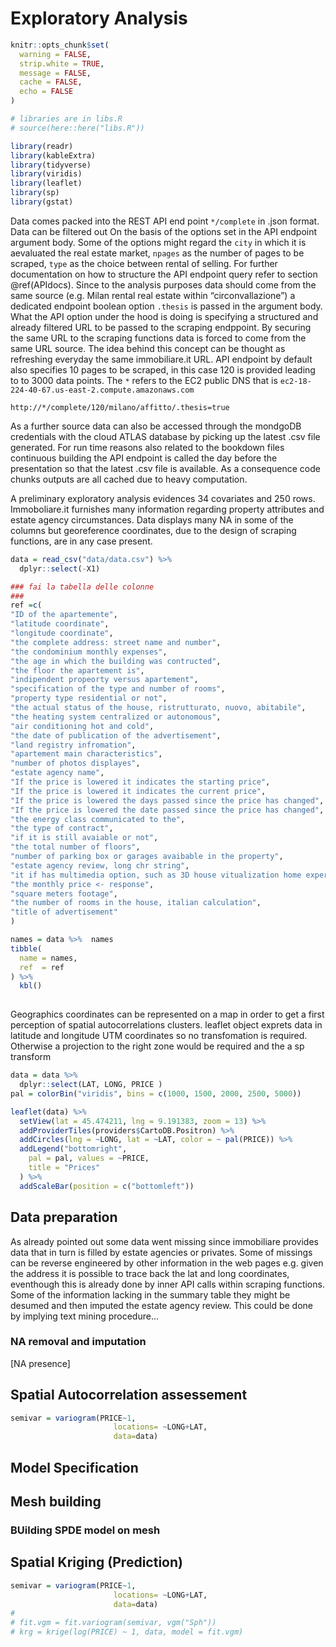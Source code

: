 # Exploratory Analysis {#exploratory}

<!--  You can label chapter and section titles using `{#label}` after them, e.g., we can reference Chapter \@ref(intro). If you do not manually label them, there will be automatic labels anyway, e.g., Chapter \@ref(methods).-->

```r
knitr::opts_chunk$set(
  warning = FALSE,  
  strip.white = TRUE,
  message = FALSE,
  cache = FALSE,
  echo = FALSE
)

# libraries are in libs.R
# source(here::here("libs.R"))

library(readr)
library(kableExtra)
library(tidyverse)
library(viridis)
library(leaflet)
library(sp)
library(gstat)
```

Data comes packed into the REST API end point `*/complete` in .json format. Data can be filtered out On the basis of the options set in the API endpoint argument body. Some of the options might regard the `city` in which it is aevaluated the real estate market, `npages` as the number of pages to be scraped, `type` as the choice between rental of selling. For further documentation on how to structure the API endpoint query refer to section \@ref(APIdocs).  Since to the analysis purposes data should come from the same source (e.g. Milan rental real estate within "circonvallazione") a dedicated endpoint boolean option `.thesis` is passed in the argument body. What the API option under the hood is doing is specifying a structured and already filtered URL to be passed to the scraping endppoint. By securing the same URL to the scraping functions data is forced to come from the same URL source. The idea behind this concept can be thought as refreshing everyday the same immobiliare.it URL. API endpoint by default also specifies 10 pages to be scraped, in this case 120 is provided leading to to 3000 data points. The `*` refers to the EC2 public DNS that is `ec2-18-224-40-67.us-east-2.compute.amazonaws.com`

`http://*/complete/120/milano/affitto/.thesis=true`

As a further source data can also be accessed through the mondgoDB credentials with the cloud ATLAS database by picking up the latest .csv file generated. For run time reasons also related to the bookdown files continuous building the API endpoint is called the day before the presentation so that the latest .csv file is available. As a consequence code chunks outputs are all cached due to heavy computation.

A preliminary exploratory analysis evidences 34 covariates and 250 rows. Immoboliare.it furnishes many information regarding property attributes and estate agency circumstances. Data displays many NA in some of the columns but georeference coordinates, due to the design of scraping functions, are in any case present. 

```r

data = read_csv("data/data.csv") %>% 
  dplyr::select(-X1)

### fai la tabella delle colonne
### 
ref =c(
"ID of the apartemente",
"latitude coordinate",
"longitude coordinate",
"the complete address: street name and number",
"the condominium monthly expenses",
"the age in which the building was contructed",
"the floor the apartement is",
"indipendent propeorty versus apartement",
"specification of the type and number of rooms",
"property type residential or not",
"the actual status of the house, ristrutturato, nuovo, abitabile",
"the heating system centralized or autonomous",
"air conditioning hot and cold",
"the date of publication of the advertisement",
"land registry infromation",
"apartement main characteristics",
"number of photos displayes",
"estate agency name",
"If the price is lowered it indicates the starting price",
"If the price is lowered it indicates the current price",
"If the price is lowered the days passed since the price has changed",
"If the price is lowered the date passed since the price has changed",
"the energy class communicated to the",
"the type of contract",
"if it is still avaiable or not",
"the total number of floors",
"number of parking box or garages avaibable in the property",
"estate agency review, long chr string",
"it if has multimedia option, such as 3D house vitualization home experience or videos",
"the monthly price <- response",
"square meters footage",
"the number of rooms in the house, italian calculation",
"title of advertisement"
)

names = data %>%  names
tibble(
  name = names,
  ref  = ref 
) %>% 
  kbl() 
  
```

Geographics coordinates can be represented on a map in order to get a first perception of spatial autocorrelations clusters. leaflet object exprets data in latitude and longitude UTM coordinates so no transfomation is required. Otherwise a projection to the right zone would be required and the a sp transform 

```r
data = data %>%  
  dplyr::select(LAT, LONG, PRICE ) 
pal = colorBin("viridis", bins = c(1000, 1500, 2000, 2500, 5000))

leaflet(data) %>%
  setView(lat = 45.474211, lng = 9.191383, zoom = 13) %>% 
  addProviderTiles(providers$CartoDB.Positron) %>%
  addCircles(lng = ~LONG, lat = ~LAT, color = ~ pal(PRICE)) %>%
  addLegend("bottomright",
    pal = pal, values = ~PRICE,
    title = "Prices"
  ) %>%
  addScaleBar(position = c("bottomleft"))

```


##  Data preparation 

As already pointed out some data went missing since immobiliare provides data that in turn is filled by estate agencies or privates. Some of missings can be reverse engineered by other information in the web pages e.g. given the address it is possible to trace back the lat and long coordinates, eventhough this is already done by inner API calls within scraping functions. Some of the information lacking in the summary table they might be desumed and then imputed the estate agency review. This could be done by implying text mining procedure...


### NA removal and imputation 

[NA presence]

## Spatial Autocorrelation assessement 

```r
semivar = variogram(PRICE~1, 
                       locations= ~LONG+LAT,
                       data=data)
```

## Model Specification 


## Mesh building 


### BUilding SPDE model on mesh


## Spatial Kriging (Prediction)


```r
semivar = variogram(PRICE~1, 
                       locations= ~LONG+LAT,
                       data=data)
# 
# fit.vgm = fit.variogram(semivar, vgm("Sph"))
# krg = krige(log(PRICE) ~ 1, data, model = fit.vgm)

```









